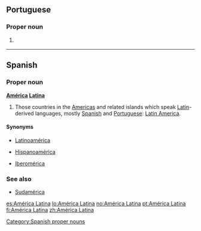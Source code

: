 ==Portuguese==

===Proper noun===
{{pt-proper noun|f|head=[[América]] [[latina|Latina]]}}

# {{l/en|Latin America}} {{gloss|parts of the Americas where Spanish or Portuguese are spoken}}

----

==Spanish==

===Proper noun===
'''[[América]] [[Latina]]'''
# Those countries in the [[Americas]] and related islands which speak [[Latin]]-derived languages, mostly [[Spanish]] and [[Portuguese]]: [[Latin America]].

====Synonyms====

* {{qualifier|Including all Romance languages}} [[Latinoamérica]]
* {{qualifier|Hispanophone countries only}} [[Hispanoamérica]]
* {{qualifier|Spanish and Portuguese speaking countries only}} [[Iberomérica]]

===See also===
* [[Sudamérica]]

[[Category:Spanish proper nouns]]

[[es:América Latina]]
[[lo:América Latina]]
[[no:América Latina]]
[[pt:América Latina]]
[[fi:América Latina]]
[[zh:América Latina]]